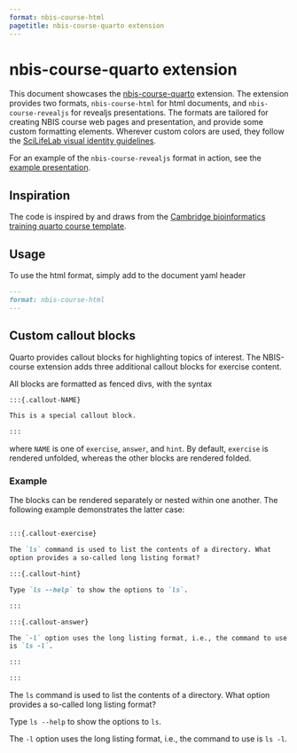 ```yaml
---
format: nbis-course-html
pagetitle: nbis-course-quarto extension
---
```


# nbis-course-quarto extension

This document showcases the
[nbis-course-quarto](https://github.com/percyfal/nbis-course-quarto)
extension. The extension provides two formats, `nbis-course-html` for
html documents, and `nbis-course-revealjs` for revealjs presentations.
The formats are tailored for creating NBIS course web pages and
presentation, and provide some custom formatting elements. Wherever
custom colors are used, they follow the [SciLifeLab visual identity guidelines](https://www.scilifelab.se/community-pages/resources/visual-identity).

For an example of the `nbis-course-revealjs` format in action, see the
[example presentation](pres.qmd).

## Inspiration

The code is inspired by and draws from the [Cambridge bioinformatics
training quarto course
template](https://github.com/cambiotraining/quarto-course-template).

## Usage

To use the html format, simply add to the document yaml header

```markdown
---
format: nbis-course-html
---
```

## Custom callout blocks

Quarto provides callout blocks for highlighting topics of interest.
The NBIS-course extension adds three additional callout blocks for
exercise content.

All blocks are formatted as fenced divs, with the syntax

```markdown
:::{.callout-NAME}

This is a special callout block.

:::
```

where `NAME` is one of `exercise`, `answer`, and `hint`. By default,
`exercise` is rendered unfolded, whereas the other blocks are rendered
folded.

### Example

The blocks can be rendered separately or nested within one another.
The following example demonstrates the latter case:

```markdown

:::{.callout-exercise}

The `ls` command is used to list the contents of a directory. What
option provides a so-called long listing format?

:::{.callout-hint}

Type `ls --help` to show the options to `ls`.

:::

:::{.callout-answer}

The `-l` option uses the long listing format, i.e., the command to use
is `ls -l`.

:::

:::
```

:::{.callout-exercise}

The `ls` command is used to list the contents of a directory. What
option provides a so-called long listing format?

:::{.callout-hint}

Type `ls --help` to show the options to `ls`.

:::

:::{.callout-answer}

The `-l` option uses the long listing format, i.e., the command to use
is `ls -l`.

:::

:::
